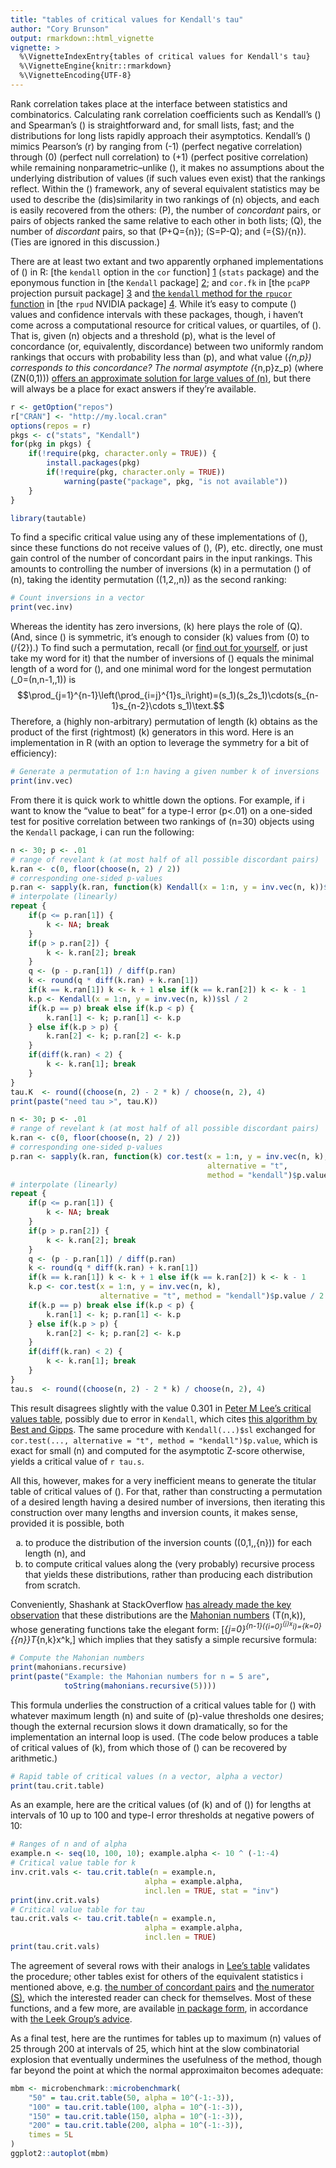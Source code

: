 ```yaml
---
title: "tables of critical values for Kendall's tau"
author: "Cory Brunson"
output: rmarkdown::html_vignette
vignette: >
  %\VignetteIndexEntry{tables of critical values for Kendall's tau}
  %\VignetteEngine{knitr::rmarkdown}
  %\VignetteEncoding{UTF-8}
---
```


Rank correlation takes place at the interface between statistics and combinatorics. Calculating rank correlation coefficients such as Kendall's \(\tau\) and Spearman's \(\rho\) is straightforward and, for small lists, fast; and the distributions for long lists rapidly approach their asymptotics. Kendall's \(\tau\) mimics Pearson's \(r\) by ranging from \(-1\) (perfect negative correlation) through \(0\) (perfect null correlation) to \(+1\) (perfect positive correlation) while remaining nonparametric--unlike \(\rho\), it makes no assumptions about the underlying distribution of values (if such values even exist) that the rankings reflect. Within the \(\tau\) framework, any of several equivalent statistics may be used to describe the (dis)similarity in two rankings of \(n\) objects, and each is easily recovered from the others: \(P\), the number of *concordant* pairs, or pairs of objects ranked the same relative to each other in both lists; \(Q\), the number of *discordant* pairs, so that \(P+Q={n\choose 2}\); \(S=P-Q\); and \(\tau={S}/{n\choose 2}\). (Ties are ignored in this discussion.)

There are at least two extant and two apparently orphaned implementations of \(\tau\) in R: [the `kendall` option in the `cor` function] [1] (`stats` package) and the eponymous function in [the `Kendall` package] [2]; and `cor.fk` in [the `pcaPP` projection pursuit package] [3] and [the `kendall` method for the `rpucor` function](http://www.r-tutor.com/gpu-computing/correlation/kendall-rank-coefficient) in [the `rpud` NVIDIA package] [4]. While it's easy to compute \(\tau\) values and confidence intervals with these packages, though, i haven't come across a computational resource for critical values, or quartiles, of \(\tau\). That is, given \(n\) objects and a threshold \(p\), what is the level of concordance (or, equivalently, discordance) between two uniformly random rankings that occurs with probability less than \(p\), and what value \(\tau_{n,p}\) corresponds to this concordance? The normal asymptote \(\tau_{n,p}\approx\frac{\sqrt{2(2n+5)}}{3\sqrt{n(n-1)}}z_p\) (where \(Z\sim N(0,1)\)) [offers an approximate solution for large values of \(n\)](http://www.itl.nist.gov/div898/software/dataplot/refman1/auxillar/kend_tau.htm), but there will always be a place for exact answers if they're available.

[1]: http://stat.ethz.ch/R-manual/R-patched/library/stats/html/cor.html
[2]: http://cran.r-project.org/web/packages/Kendall/Kendall.pdf
[3]: http://cran.r-project.org/web/packages/pcaPP/pcaPP.pdf
[4]: http://www.r-tutor.com/content/download

```r
r <- getOption("repos")
r["CRAN"] <- "http://my.local.cran"
options(repos = r)
pkgs <- c("stats", "Kendall")
for(pkg in pkgs) {
    if(!require(pkg, character.only = TRUE)) {
        install.packages(pkg)
        if(!require(pkg, character.only = TRUE))
            warning(paste("package", pkg, "is not available"))
    }
}
```

```r
library(tautable)
```

To find a specific critical value using any of these implementations of \(\tau\), since these functions do not receive values of \(\tau\), \(P\), etc. directly, one must gain control of the number of concordant pairs in the input rankings. This amounts to controlling the number of inversions \(k\) in a permutation \(\pi\) of \(n\), taking the identity permutation \((1,2,\ldots,n)\) as the second ranking:

```r
# Count inversions in a vector
print(vec.inv)
```

Whereas the identity has zero inversions, \(k\) here plays the role of \(Q\). (And, since \(\tau\) is symmetric, it's enough to consider \(k\) values from \(0\) to \(\left\lceil{n\choose 2}/{2}\right\rceil\).) To find such a permutation, recall (or [find out for yourself](), or just take my word for it) that the number of inversions of \(\pi\) equals the minimal length of a word for \(\pi\), and one minimal word for the longest permutation \(\pi_0=(n,n-1,\ldots,1)\) is
$$\prod_{j=1}^{n-1}\left(\prod_{i=j}^{1}s_i\right)=(s_1)(s_2s_1)\cdots(s_{n-1}s_{n-2}\cdots s_1)\text.$$
Therefore, a (highly non-arbitrary) permutation of length \(k\) obtains as the product of the first (rightmost) \(k\) generators in this word. Here is an implementation in R (with an option to leverage the symmetry for a bit of efficiency):

```r
# Generate a permutation of 1:n having a given number k of inversions
print(inv.vec)
```

From there it is quick work to whittle down the options. For example, if i want to know the "value to beat" for a type-I error \(p<.01\) on a one-sided test for positive correlation between two rankings of \(n=30\) objects using the `Kendall` package, i can run the following:

```r
n <- 30; p <- .01
# range of revelant k (at most half of all possible discordant pairs)
k.ran <- c(0, floor(choose(n, 2) / 2))
# corresponding one-sided p-values
p.ran <- sapply(k.ran, function(k) Kendall(x = 1:n, y = inv.vec(n, k))$sl / 2)
# interpolate (linearly)
repeat {
    if(p <= p.ran[1]) {
        k <- NA; break
    }
    if(p > p.ran[2]) {
        k <- k.ran[2]; break
    }
    q <- (p - p.ran[1]) / diff(p.ran)
    k <- round(q * diff(k.ran) + k.ran[1])
    if(k == k.ran[1]) k <- k + 1 else if(k == k.ran[2]) k <- k - 1
    k.p <- Kendall(x = 1:n, y = inv.vec(n, k))$sl / 2
    if(k.p == p) break else if(k.p < p) {
        k.ran[1] <- k; p.ran[1] <- k.p
    } else if(k.p > p) {
        k.ran[2] <- k; p.ran[2] <- k.p
    }
    if(diff(k.ran) < 2) {
        k <- k.ran[1]; break
    }
}
tau.K  <- round((choose(n, 2) - 2 * k) / choose(n, 2), 4)
print(paste("need tau >", tau.K))
```

```r
n <- 30; p <- .01
# range of revelant k (at most half of all possible discordant pairs)
k.ran <- c(0, floor(choose(n, 2) / 2))
# corresponding one-sided p-values
p.ran <- sapply(k.ran, function(k) cor.test(x = 1:n, y = inv.vec(n, k),
                                            alternative = "t",
                                            method = "kendall")$p.value / 2)
# interpolate (linearly)
repeat {
    if(p <= p.ran[1]) {
        k <- NA; break
    }
    if(p > p.ran[2]) {
        k <- k.ran[2]; break
    }
    q <- (p - p.ran[1]) / diff(p.ran)
    k <- round(q * diff(k.ran) + k.ran[1])
    if(k == k.ran[1]) k <- k + 1 else if(k == k.ran[2]) k <- k - 1
    k.p <- cor.test(x = 1:n, y = inv.vec(n, k),
                    alternative = "t", method = "kendall")$p.value / 2
    if(k.p == p) break else if(k.p < p) {
        k.ran[1] <- k; p.ran[1] <- k.p
    } else if(k.p > p) {
        k.ran[2] <- k; p.ran[2] <- k.p
    }
    if(diff(k.ran) < 2) {
        k <- k.ran[1]; break
    }
}
tau.s  <- round((choose(n, 2) - 2 * k) / choose(n, 2), 4)
```

This result disagrees slightly with the value 0.301 in [Peter M Lee's critical values table](http://www.york.ac.uk/depts/maths/tables/kendall.pdf), possibly due to error in `Kendall`, which cites [this algorithm by Best and Gipps](http://www.jstor.org/stable/2347062). The same procedure with `Kendall(...)$sl` exchanged for `cor.test(..., alternative = "t", method = "kendall")$p.value`, which is exact for small \(n\) and computed for the asymptotic Z-score otherwise, yields a critical value of `r tau.s`.

All this, however, makes for a very inefficient means to generate the titular table of critical values of \(\tau\). For that, rather than constructing a permutation of a desired length having a desired number of inversions, then iterating this construction over many lengths and inversion counts, it makes sense, provided it is possible, both

a. to produce the distribution of the inversion counts \((0,1,\ldots,{n\choose 2})\) for each length \(n\), and
b. to compute critical values along the (very probably) recursive process that yields these distributions, rather than producing each distribution from scratch.

Conveniently, Shashank at StackOverflow [has already made the key observation](http://stackoverflow.com/questions/19372991/number-of-n-element-permutations-with-exactly-k-inversions) that these distributions are the [Mahonian numbers](http://oeis.org/A008302) \(T(n,k)\), whose generating functions take the elegant form:
\[\prod_{j=0}^{n-1}\left(\sum_{i=0}^{j}x^i\right)=\sum_{k=0}^{{n\choose 2}}T_{n,k}x^k\text,\]
which implies that they satisfy a simple recursive formula:

```r
# Compute the Mahonian numbers
print(mahonians.recursive)
print(paste("Example: the Mahonian numbers for n = 5 are",
            toString(mahonians.recursive(5))))
```

This formula underlies the construction of a critical values table for \(\tau\) with whatever maximum length \(n\) and suite of \(p\)-value thresholds one desires; though the external recursion slows it down dramatically, so for the implementation an internal loop is used. (The code below produces a table of critical values of \(k\), from which those of \(\tau\) can be recovered by arithmetic.)

```r
# Rapid table of critical values (n a vector, alpha a vector)
print(tau.crit.table)
```

As an example, here are the critical values (of \(k\) and of \(\tau\)) for lengths at intervals of 10 up to 100 and type-I error thresholds at negative powers of 10:

```r
# Ranges of n and of alpha
example.n <- seq(10, 100, 10); example.alpha <- 10 ^ (-1:-4)
# Critical value table for k
inv.crit.vals <- tau.crit.table(n = example.n,
                              alpha = example.alpha,
                              incl.len = TRUE, stat = "inv")
print(inv.crit.vals)
# Critical value table for tau
tau.crit.vals <- tau.crit.table(n = example.n,
                              alpha = example.alpha,
                              incl.len = TRUE)
print(tau.crit.vals)
```

The agreement of several rows with their analogs in [Lee's table](http://www.york.ac.uk/depts/maths/tables/kendall.pdf) validates the procedure; other tables exist for others of the equivalent statistics i mentioned above, e.g. [the number of concordant pairs](http://faculty.washington.edu/heagerty/Books/Biostatistics/TABLES/Kendall.pdf) and [the numerator \(S\)](http://books.google.com/books?id=IMbVyKoZRh8C&pg=PA691#v=onepage&q&f=false), which the interested reader can check for themselves. Most of these functions, and a few more, are available [in package form](https://github.com/corybrunson/tautable), in accordance with [the Leek Group's advice](https://github.com/jtleek/rpackages#when-to-start-writing-an-r-package).

As a final test, here are the runtimes for tables up to maximum \(n\) values of 25 through 200 at intervals of 25, which hint at the slow combinatorial explosion that eventually undermines the usefulness of the method, though far beyond the point at which the normal approximaiton becomes adequate:

```r
mbm <- microbenchmark::microbenchmark(
    "50" = tau.crit.table(50, alpha = 10^(-1:-3)),
    "100" = tau.crit.table(100, alpha = 10^(-1:-3)),
    "150" = tau.crit.table(150, alpha = 10^(-1:-3)),
    "200" = tau.crit.table(200, alpha = 10^(-1:-3)),
    times = 5L
)
ggplot2::autoplot(mbm)
```

